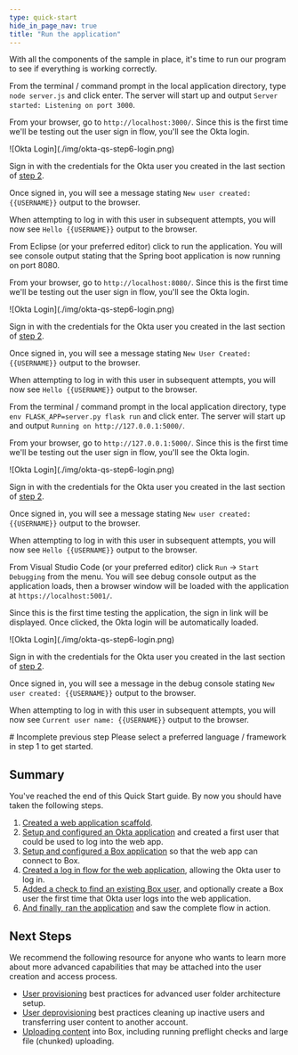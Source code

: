 ```yaml
---
type: quick-start
hide_in_page_nav: true
title: "Run the application"
---
```

With all the components of the sample in place, it's time to run our program to
see if everything is working correctly.

<Choice option='programming.platform' value='node' color='none'>

From the terminal / command prompt in the local application directory, type
`node server.js` and click enter. The server will start up and output
`Server started: Listening on port 3000`.

From your browser, go to `http://localhost:3000/`. Since this is the first time
we'll be testing out the user sign in flow, you'll see the Okta login.

<ImageFrame noborder center shadow>
  ![Okta Login](./img/okta-qs-step6-login.png)
</ImageFrame>

Sign in with the credentials for the Okta user you created in the last section
of [step 2](g://sso-identities-and-app-users/connect-okta-to-app-users/configure-okta).

Once signed in, you will see a message stating
`New user created: {{USERNAME}}` output to the browser.

When attempting to log in with this user in subsequent attempts, you
will now see `Hello {{USERNAME}}` output to the browser.

</Choice>

<Choice option='programming.platform' value='java' color='none'>

From Eclipse (or your preferred editor) click to run the application. You will
see console output stating that the Spring boot application is now running on
port 8080.

From your browser, go to `http://localhost:8080/`. Since this is the first time
we'll be testing out the user sign in flow, you'll see the Okta login.

<ImageFrame noborder center shadow>
  ![Okta Login](./img/okta-qs-step6-login.png)
</ImageFrame>

Sign in with the credentials for the Okta user you created in the last section
of [step 2](g://sso-identities-and-app-users/connect-okta-to-app-users/configure-okta).

Once signed in, you will see a message stating `New User Created: {{USERNAME}}`
output to the browser.

When attempting to log in with this user in subsequent attempts, you
will now see `Hello {{USERNAME}}` output to the browser.

</Choice>
<Choice option='programming.platform' value='python' color='none'>

From the terminal / command prompt in the local application directory, type
`env FLASK_APP=server.py flask run` and click enter. The server will start up
and output `Running on http://127.0.0.1:5000/`.

From your browser, go to `http://127.0.0.1:5000/`. Since this is the first time
we'll be testing out the user sign in flow, you'll see the Okta login.

<ImageFrame noborder center shadow>
  ![Okta Login](./img/okta-qs-step6-login.png)
</ImageFrame>

Sign in with the credentials for the Okta user you created in the last section
of [step 2](g://sso-identities-and-app-users/connect-okta-to-app-users/configure-okta).

Once signed in, you will see a message stating
`New user created: {{USERNAME}}` output to the browser.

When attempting to log in with this user in subsequent attempts, you
will now see `Hello {{USERNAME}}` output to the browser.

</Choice>

<Choice option='programming.platform' value='cs' color='none'>

From Visual Studio Code (or your preferred editor) click `Run` ->
`Start Debugging` from the menu. You will see debug console output as the
application loads, then a browser window will be loaded with the application at
`https://localhost:5001/`.

Since this is the first time testing the application, the sign in link will be
displayed. Once clicked, the Okta login will be automatically loaded.

<ImageFrame noborder center shadow>
  ![Okta Login](./img/okta-qs-step6-login.png)
</ImageFrame>

Sign in with the credentials for the Okta user you created in the last section
of [step 2](g://sso-identities-and-app-users/connect-okta-to-app-users/configure-okta).

Once signed in, you will see a message in the debug console stating
`New user created: {{USERNAME}}` output to the browser.

When attempting to log in with this user in subsequent attempts, you
will now see `Current user name: {{USERNAME}}` output to the browser.
</Choice>

<Choice option='programming.platform' unset color='none'>
  <Message danger>
    # Incomplete previous step
    Please select a preferred language / framework in step 1 to get started.
  </Message>
</Choice>

## Summary

You've reached the end of this Quick Start guide. By now you should have taken
the following steps.

1. [Created a web application scaffold][step1].
2. [Setup and configured an Okta application][step2] and created a first user that could be used to log into the web app.
3. [Setup and configured a Box application][step3] so that the web app can connect to Box.
4. [Created a log in flow for the web application][step4], allowing the Okta user to log in.
5. [Added a check to find an existing Box user][step5], and optionally create a Box user the first time that Okta user logs into the web application.
6. [And finally, ran the application][step6] and saw the complete flow in action.

## Next Steps

We recommend the following resource for anyone who wants to learn more about
more advanced capabilities that may be attached into the user creation and
access process.

* [User provisioning](g://users/provision) best practices for advanced user folder architecture setup.
* [User deprovisioning](g://users/deprovision) best practices cleaning up inactive users and transferring user content to another account.
* [Uploading content](g://uploads) into Box, including running preflight checks and large file (chunked) uploading.

[step1]: g://sso-identities-and-app-users/connect-okta-to-app-users/scaffold-application-code
[step2]: g://sso-identities-and-app-users/connect-okta-to-app-users/configure-okta
[step3]: g://sso-identities-and-app-users/connect-okta-to-app-users/configure-box
[step4]: g://sso-identities-and-app-users/connect-okta-to-app-users/logging-into-app
[step5]: g://sso-identities-and-app-users/connect-okta-to-app-users/find-or-create-box-users
[step6]: g://sso-identities-and-app-users/connect-okta-to-app-users/run-the-app
